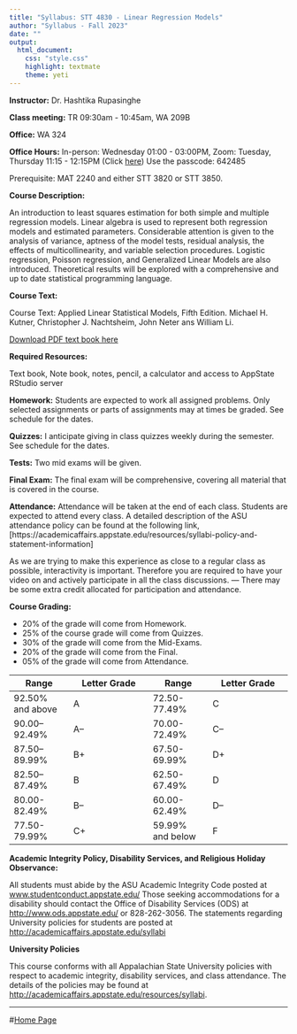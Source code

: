 ```yaml
---
title: "Syllabus: STT 4830 - Linear Regression Models"
author: "Syllabus - Fall 2023"
date: ""
output:
  html_document:
    css: "style.css"
    highlight: textmate
    theme: yeti
---
```


**Instructor:**  Dr. Hashtika Rupasinghe

**Class meeting:** TR 09:30am - 10:45am, WA 209B

**Office:** WA 324

**Office Hours:** In-person: Wednesday 01:00 - 03:00PM, Zoom: Tuesday, Thursday 11:15 - 12:15PM (Click [here](https://appstate.zoom.us/j/92132935945?pwd=SmlZVHk4Wk1MdWlKTDIrdzYzVWhmQT09)) Use the passcode: 642485

<!--Questions related to the class should be addressed with the [piazza account for STT 3851](https://piazza.com/appstate/spring2018/stat3851/home).-->




Prerequisite: MAT 2240 and either STT 3820 or STT 3850.

**Course Description:**  

An introduction to least squares estimation for both simple and multiple regression models. Linear algebra is used to represent both regression models and estimated parameters. Considerable attention is given to the analysis of variance, aptness of the model tests, residual
analysis, the effects of multicollinearity, and variable selection procedures. Logistic regression, Poisson regression, and Generalized Linear Models are also introduced. Theoretical results will be explored with a comprehensive and up to date statistical programming language.


**Course Text:**

Course Text: Applied Linear Statistical Models, Fifth Edition. Michael H. Kutner, Christopher J. Nachtsheim, John Neter ans William Li.

[Download PDF text book here](4830_Textbook.pdf)

**Required Resources:**

Text book, Note book, notes,  pencil, a calculator and access to AppState RStudio server

 **Homework:** Students are expected to work all assigned problems. Only selected assignments or parts of assignments may at times be graded. See schedule for the dates.

**Quizzes:** I anticipate giving in class quizzes weekly during the semester. See schedule for the dates.
<!--The lowest quiz grade will be
dropped when determining the final grade.-->

**Tests:** Two mid exams will be given. 


**Final Exam:** The final exam will be comprehensive, covering all material that is covered in the course. 


**Attendance:** Attendance will be taken  at the end of each class. Students are expected to attend every class. A detailed description of the ASU attendance policy can be found at the following link,
[https://academicaffairs.appstate.edu/resources/syllabi-policy-and-statement-information]

As we are trying to make this experience as close to a regular class as possible, interactivity is important. Therefore you are required to have your video on and actively participate in all the class discussions. — There may be some extra credit allocated for participation and attendance.

**Course Grading:**

* 20% of the grade will come from Homework.
* 25% of the course grade will come from Quizzes.
* 30% of the grade will come from the Mid-Exams.
* 20% of the grade will come from the Final.
* 05% of the grade will come from Attendance.

| Range | Letter Grade | Range | Letter Grade | 
|----------------|---------------------|----------------|---------------------|
|  92.50% and above | A | 72.50-77.49% | C  |
| 90.00--92.49% | A– | 70.00-72.49% | C– |
| 87.50--89.99% | B+ | 67.50-69.99% | D+ |
| 82.50--87.49% | B | 62.50-67.49% | D |
| 80.00-82.49% | B– | 60.00-62.49% | D– |
| 77.50-79.99% | C+ | 59.99% and below | F |


**Academic Integrity Policy, Disability Services, and Religious Holiday Observance:** 

All students must abide by the ASU Academic Integrity Code posted at [www.studentconduct.appstate.edu/](www.studentconduct.appstate.edu/) Those seeking accommodations for a disability should contact the Office of Disability Services (ODS) at [http://www.ods.appstate.edu/](http://www.ods.appstate.edu/) or 828-262-3056.
The statements regarding University policies for students are posted at
[http://academicaffairs.appstate.edu/syllabi](http://academicaffairs.appstate.edu/syllabi)






 



**University Policies**

This course conforms with all Appalachian State University policies with respect to academic integrity, disability services, and class attendance.  The details of the policies may be found at <http://academicaffairs.appstate.edu/resources/syllabi>.



***

#[Home Page](https://lasanthiwatagoda.github.io/STT4830ClassRepo/index.html) 